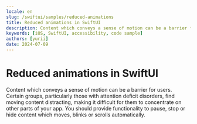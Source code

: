 ```yaml
---
locale: en
slug: /swiftui/samples/reduced-animations
title: Reduced animations in SwiftUI
description: Content which conveys a sense of motion can be a barrier for users.
keywords: [iOS, SwiftUI, accessibility, code sample]
authors: [yurii]
date: 2024-07-09
---
```


# Reduced animations in SwiftUI

Content which conveys a sense of motion can be a barrier for users. Certain groups, particularly those with attention deficit disorders, find moving content distracting, making it difficult for them to concentrate on other parts of your app. You should provide functionality to pause, stop or hide content which moves, blinks or scrolls automatically.

<CodeSample id="screen-animations" framework="swiftui" locale="en"/>
